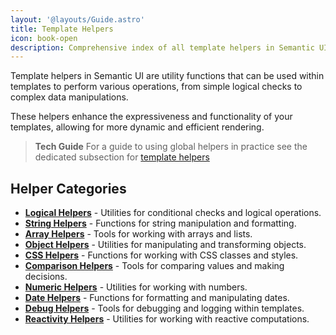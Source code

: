 ```yaml
---
layout: '@layouts/Guide.astro'
title: Template Helpers
icon: book-open
description: Comprehensive index of all template helpers in Semantic UI
---
```


Template helpers in Semantic UI are utility functions that can be used within templates to perform various operations, from simple logical checks to complex data manipulations.

These helpers enhance the expressiveness and functionality of your templates, allowing for more dynamic and efficient rendering.

> **Tech Guide** For a guide to using global helpers in practice see the dedicated subsection for [template helpers](templates/helpers)


## Helper Categories
* **[Logical Helpers](/helpers/logical)** - Utilities for conditional checks and logical operations.
* **[String Helpers](/helpers/string)** - Functions for string manipulation and formatting.
* **[Array Helpers](/helpers/array)** - Tools for working with arrays and lists.
* **[Object Helpers](/helpers/object)** - Utilities for manipulating and transforming objects.
* **[CSS Helpers](/helpers/css)** - Functions for working with CSS classes and styles.
* **[Comparison Helpers](/helpers/comparison)** - Tools for comparing values and making decisions.
* **[Numeric Helpers](/helpers/numeric)** - Utilities for working with numbers.
* **[Date Helpers](/helpers/date)** - Functions for formatting and manipulating dates.
* **[Debug Helpers](/helpers/debug)** - Tools for debugging and logging within templates.
* **[Reactivity Helpers](/helpers/reactivity)** - Utilities for working with reactive computations.
